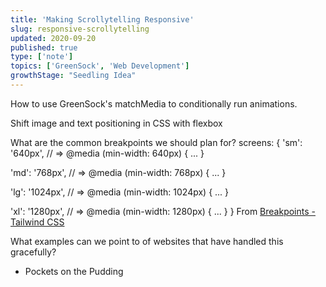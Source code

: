 ```yaml
---
title: 'Making Scrollytelling Responsive'
slug: responsive-scrollytelling
updated: 2020-09-20
published: true
type: ['note']
topics: ['GreenSock', 'Web Development']
growthStage: "Seedling Idea"
---
```


<IntroParagraph >


</IntroParagraph >

How to use GreenSock's matchMedia to conditionally run animations.

Shift image and text positioning in CSS with flexbox

What are the common breakpoints we should plan for?
screens: {
'sm': '640px',
// => @media (min-width: 640px) { ... }

'md': '768px',
// => @media (min-width: 768px) { ... }

'lg': '1024px',
// => @media (min-width: 1024px) { ... }

'xl': '1280px',
// => @media (min-width: 1280px) { ... }
}
From [Breakpoints - Tailwind CSS](https://tailwindcss.com/docs/breakpoints)

What examples can we point to of websites that have handled this gracefully?

- Pockets on the Pudding
